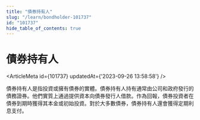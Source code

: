 ```yaml
---
title: "債券持有人"
slug: "/learn/bondholder-101737"
id: "101737"
hide_table_of_contents: true
---
```



# 債券持有人

<ArticleMeta id={101737} updatedAt={'2023-09-26 13:58:58'} />
<div className='border-solid border-b border-t-0 my-4 border-[var(--ifm-color-gray-300)]' />

債券持有人是指投資或擁有債券的實體。債券持有人持有通常由公司和政府發行的債務證券。他們實質上通過提供資本向債券發行人借款。作為回報，債券投資者在債券到期時獲得其本金或初始投資。對於大多數債券，債券持有人還會獲得定期利息支付。
